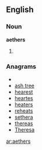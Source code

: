 ==English==

===Noun===
'''aethers'''

# {{plural of|[[aether]]}}

===Anagrams===
* {{alphagram|aeehrst}}
* [[ash tree#English|ash tree]]
* [[hearest#English|hearest]]
* [[heartes#English|heartes]]
* [[heaters#English|heaters]]
* [[reheats#English|reheats]]
* [[sethera#English|sethera]]
* [[thereas#English|thereas]]
* [[Theresa#English|Theresa]]


[[ar:aethers]]